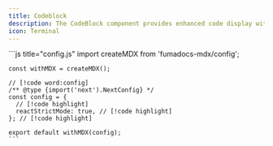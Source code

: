 ```yaml
---
title: Codeblock
description: The CodeBlock component provides enhanced code display with syntax highlighting.
icon: Terminal
---
```

  <div className="bg-fd-background rounded-lg prose-no-margin">
    ```js title="config.js"
    import createMDX from 'fumadocs-mdx/config';

    const withMDX = createMDX();

    // [!code word:config]
    /** @type {import('next').NextConfig} */
    const config = {
      // [!code highlight]
      reactStrictMode: true, // [!code highlight]
    }; // [!code highlight]

    export default withMDX(config);
    ```
  </div>

<Installation name="codeblock" />

